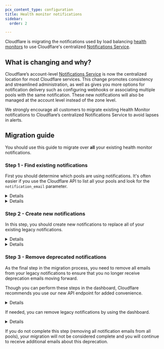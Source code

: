 ```yaml
---
pcx_content_type: configuration
title: Health monitor notifications
sidebar:
  order: 2

---
```



Cloudflare is migrating the notifications used by load balancing [health monitors](/load-balancing/monitors/) to use Cloudflare's centralized [Notifications Service](/notifications/).

## What is changing and why?

Cloudflare’s account-level [Notifications Service](/notifications/) is now the centralized location for most Cloudflare services. This change promotes consistency and streamlined administration, as well as gives you more options for notification delivery such as configuring webhooks or associating multiple pools with the same notification. These new notifications will also be managed at the account level instead of the zone level.

We strongly encourage all customers to migrate existing Health Monitor notifications to Cloudflare’s centralized Notifications Service to avoid lapses in alerts.

## Migration guide

You should use this guide to migrate over **all** your existing health monitor notifications.

### Step 1 - Find existing notifications

First you should determine which pools are using notifications. It's often easier if you use the Cloudflare API to list all your pools and look for the `notification_email` parameter.


<Details header="With code">

Use the [Cloudflare API](/api/resources/load_balancers/subresources/pools/methods/list/) to list all your pools and then look for whether each pool has a value for the `notification_email` parameter.

```bash title="Request"
curl "https://api.cloudflare.com/client/v4/accounts/{account_id}/load_balancers/pools" \
--header "Authorization: Bearer <API_TOKEN>" \
| jq '[.result[] | select(.notification_email != "") | {name, notification_email}]'
```

```json title="Response"
[
    {
        "name": "pool-1",
        "notification_email": "user@example.com"
    },
    {
        "name": "pool-2",
        "notification_email": "user@example.com"
    },
    {
        "name": "pool-3",
        "notification_email": "user@example.com"
    },
    {
        "name": "pool-4",
        "notification_email": "user@example.com"
    }
]
```


</Details>


<Details header="No code">

To find pools with existing notifications in the dashboard:

1. Log into the [Cloudflare dashboard](https://dash.cloudflare.com) and select your account and domain.
2. Go to **Traffic** > **Load Balancing**.
3. Click **Manage Pools**.
4. On a pool, click **Edit**.
5. For **Health Monitor Notifications**, check the value is toggled to **On** and an email address is present in the **Notification email address** field.


</Details>

### Step 2 - Create new notifications

In this step, you should create new notifications to replace all of your existing legacy notifications.


<Details header="With code">

If using the Cloudflare API, [re-create all your existing notifications](/api/resources/alerting/subresources/policies/methods/create/) with the following parameters specified:

```json
"alert_type": "load_balancing_health_alert",
"filters": {
    "pool_id": <<ARRAY_OF_INCLUDED_POOL_IDS>>,
    "new_health": <<ARRAY_OF_STATUS_TRIGGERS>> ["Unhealthy", "Healthy"],
    "event_source": <<ARRAY_OF_OBJECTS_WATCHED>> ["pool", "origin"]
}
```


</Details>


<Details header="No code">

On the pool you located in [Step 1](#step-1---find-existing-notifications), look for **Pool Notifications**. Click **Create a Health Alert** to start [creating a notification](/notifications/get-started/#create-a-notification).


</Details>

### Step 3 - Remove deprecated notifications

As the final step in the migration process, you need to remove all emails from your legacy notifications to ensure that you no longer receive deprecation emails moving forward.

Though you can perform these steps in the dashboard, Cloudflare recommends you use our new API endpoint for added convenience.


<Details header="With code">

If using the Cloudflare API, we recently added a [`PATCH`](/api/resources/load_balancers/subresources/pools/methods/bulk_edit/) endpoint so you can easily remove email notifications from multiple pools at the same time.

```bash title="Request"
curl --request PATCH \
"https://api.cloudflare.com/client/v4/accounts/{account_id}/load_balancers/pools" \
--header "Authorization: Bearer <API_TOKEN>" \
--header "Content-Type: application/json" \
--data '{
  "notification_email": ""
}'
```

This API call supports the standard pagination query parameters, either `limit/offset` or `per_page/page`, so by default it only updates the first 25 pools listed. To make sure you update all your pools, you may want to adjust your API call so it loops through various pages or includes a larger number of pools with each request.


</Details>

If needed, you can remove legacy notifications by using the dashboard.


<Details header="No code">

Once you created your new notification in [Step 2](#step-2---create-new-notifications), you will return to the pool you were editing previously. To disable the deprecated notifications, you must remove all notification email addresses from the field.


</Details>

If you do not complete this step (removing all notification emails from all pools), your migration will not be considered complete and you will continue to receive additional emails about this deprecation.
